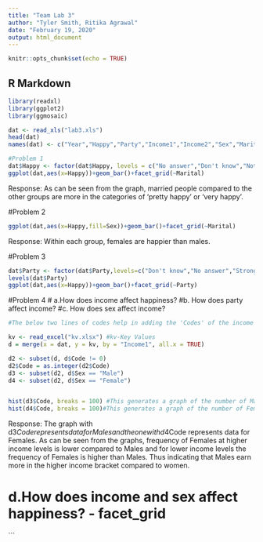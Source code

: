 ```yaml
---
title: "Team Lab 3"
author: "Tyler Smith, Ritika Agrawal"
date: "February 19, 2020"
output: html_document
---
```


```r
knitr::opts_chunk$set(echo = TRUE)
```

## R Markdown

```r
library(readxl)
library(ggplot2)
library(ggmosaic)

dat <- read_xls("lab3.xls")
head(dat)
names(dat) <- c("Year","Happy","Party","Income1","Income2","Sex","Marital","Job","ID","Ballot")

#Problem 1 
dat$Happy <- factor(dat$Happy, levels = c("No answer","Don't know","Not applicable","Not too happy","Pretty happy","Very happy"))
ggplot(dat,aes(x=Happy))+geom_bar()+facet_grid(~Marital)
```


Response: As can be seen from the graph, married people compared to the other groups are more in the categories of 'pretty happy' or 'very happy'. 


#Problem 2 
```r
ggplot(dat,aes(x=Happy,fill=Sex))+geom_bar()+facet_grid(~Marital)
```

Response: Within each group, females are happier than males. 


#Problem 3 
```r
dat$Party <- factor(dat$Party,levels=c("Don't know","No answer","Strong democrat","Not str democrat","Ind,near dem","Independent","Ind,near rep","Not str republican","Strong republican","Other party"))
levels(dat$Party)
ggplot(dat,aes(x=Happy))+geom_bar()+facet_grid(~Party)
```

#Problem 4
# a.How does income affect happiness? 
#b. How does party affect income? 
#c. How does sex affect income? 
```r
#The below two lines of codes help in adding the 'Codes' of the income range given in the tab 'Codes'. I used the codes for 'Income72' as it had the same values as stated in the 'Total Family Income' column. The 'kv' table has two columns 'Income1' and 'Code'. This is then appended to the main table 'dat' so that the column 'Code' is added to the main table. The other lines of codes help in creating the data set for the histograms.

kv <- read_excel("kv.xlsx") #kv-Key Values
d = merge(x = dat, y = kv, by = "Income1", all.x = TRUE)

d2 <- subset(d, d$Code != 0)
d2$Code = as.integer(d2$Code)
d3 <- subset(d2, d$Sex == "Male")
d4 <- subset(d2, d$Sex == "Female")


hist(d3$Code, breaks = 100) #This generates a graph of the number of Males for a given income level
hist(d4$Code, breaks = 100)#This generates a graph of the number of Females for a given income level

```


Response: The graph with d3$Code represents data for Males and the one with d4$Code represents data for Females. As can be seen from the graphs, frequency of Females at higher income levels is lower compared to Males and for lower income levels the frequency of Females is higher than Males. Thus indicating that Males earn more in the higher income bracket compared to women. 


# d.How does income and sex affect happiness? - facet_grid

```

